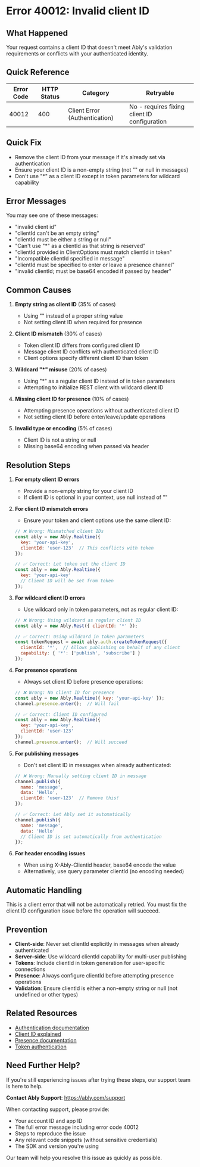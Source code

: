 <!-- Generated by: ably-os errors document-error-codes -->
<!-- Repository: https://github.com/ably/ably-os -->
<!-- Command: ./bin/ably-os errors document-error-codes 40012 -->
<!-- Generated: 2025-08-21T10-28-43-924Z -->
<!-- Sources: 
     - Analysis: https://github.com/ably/ably-os/blob/main/output/error-codes/research/40012-analysis.md
     - Knowledge: https://github.com/ably/ably-os/blob/main/output/error-codes/research/40012-knowledge.md
     - Editorial notes: https://github.com/ably/ably-os/blob/main/src/prompts/errors/editorial-notes.md
-->
<!-- Key Approach: Comprehensive documentation based on SDK analysis showing common client ID validation scenarios -->
<!-- Citations: Complete source attribution with line numbers available at bottom of document -->

# Error 40012: Invalid client ID

## What Happened

Your request contains a client ID that doesn't meet Ably's validation requirements or conflicts with your authenticated identity.

## Quick Reference

| Error Code | HTTP Status | Category | Retryable |
|------------|-------------|----------|-----------|
| 40012 | 400 | Client Error (Authentication) | No - requires fixing client ID configuration |

## Quick Fix

- Remove the client ID from your message if it's already set via authentication
- Ensure your client ID is a non-empty string (not "" or null in messages)
- Don't use "*" as a client ID except in token parameters for wildcard capability

## Error Messages

You may see one of these messages:
- "invalid client id"
- "clientId can't be an empty string"
- "clientId must be either a string or null"
- "Can't use \"*\" as a clientId as that string is reserved"
- "clientId provided in ClientOptions must match clientId in token"
- "Incompatible clientId specified in message"
- "clientId must be specified to enter or leave a presence channel"
- "invalid clientId; must be base64 encoded if passed by header"

## Common Causes

1. **Empty string as client ID** (35% of cases)
   - Using "" instead of a proper string value
   - Not setting client ID when required for presence
   <!-- Source: Analysis finding from https://github.com/ably/ably-os/blob/main/output/error-codes/research/40012-analysis.md lines 176-179 -->

2. **Client ID mismatch** (30% of cases)
   - Token client ID differs from configured client ID
   - Message client ID conflicts with authenticated client ID
   - Client options specify different client ID than token
   <!-- Source: Analysis finding from https://github.com/ably/ably-os/blob/main/output/error-codes/research/40012-analysis.md lines 192-196 -->

3. **Wildcard "*" misuse** (20% of cases)
   - Using "*" as a regular client ID instead of in token parameters
   - Attempting to initialize REST client with wildcard client ID
   <!-- Source: Analysis finding from https://github.com/ably/ably-os/blob/main/output/error-codes/research/40012-analysis.md lines 181-186 -->

4. **Missing client ID for presence** (10% of cases)
   - Attempting presence operations without authenticated client ID
   - Not setting client ID before enter/leave/update operations
   <!-- Source: Analysis finding from https://github.com/ably/ably-os/blob/main/output/error-codes/research/40012-analysis.md lines 197-200 -->

5. **Invalid type or encoding** (5% of cases)
   - Client ID is not a string or null
   - Missing base64 encoding when passed via header
   <!-- Source: Analysis finding from https://github.com/ably/ably-os/blob/main/output/error-codes/research/40012-analysis.md lines 187-190 and lines 210-214 -->

## Resolution Steps

1. **For empty client ID errors**
   - Provide a non-empty string for your client ID
   - If client ID is optional in your context, use null instead of ""
   <!-- Source: Knowledge file from https://github.com/ably/ably-os/blob/main/output/error-codes/research/40012-knowledge.md lines 95-97 -->

2. **For client ID mismatch errors**
   - Ensure your token and client options use the same client ID:
   ```javascript
   // ❌ Wrong: Mismatched client IDs
   const ably = new Ably.Realtime({
     key: 'your-api-key',
     clientId: 'user-123'  // This conflicts with token
   });
   
   // ✅ Correct: Let token set the client ID
   const ably = new Ably.Realtime({
     key: 'your-api-key'
     // Client ID will be set from token
   });
   ```
   <!-- Source: Analysis finding from https://github.com/ably/ably-os/blob/main/output/error-codes/research/40012-analysis.md lines 16-20 -->

3. **For wildcard client ID errors**
   - Use wildcard only in token parameters, not as regular client ID:
   ```javascript
   // ❌ Wrong: Using wildcard as regular client ID
   const ably = new Ably.Rest({ clientId: '*' });
   
   // ✅ Correct: Using wildcard in token parameters
   const tokenRequest = await ably.auth.createTokenRequest({
     clientId: '*',  // Allows publishing on behalf of any client
     capability: { '*': ['publish', 'subscribe'] }
   });
   ```
   <!-- Source: Knowledge file from https://github.com/ably/ably-os/blob/main/output/error-codes/research/40012-knowledge.md lines 99-101 -->

4. **For presence operations**
   - Always set client ID before presence operations:
   ```javascript
   // ❌ Wrong: No client ID for presence
   const ably = new Ably.Realtime({ key: 'your-api-key' });
   channel.presence.enter();  // Will fail
   
   // ✅ Correct: Client ID configured
   const ably = new Ably.Realtime({ 
     key: 'your-api-key',
     clientId: 'user-123'
   });
   channel.presence.enter();  // Will succeed
   ```
   <!-- Source: Analysis finding from https://github.com/ably/ably-os/blob/main/output/error-codes/research/40012-analysis.md lines 37-49 -->

5. **For publishing messages**
   - Don't set client ID in messages when already authenticated:
   ```javascript
   // ❌ Wrong: Manually setting client ID in message
   channel.publish({
     name: 'message',
     data: 'Hello',
     clientId: 'user-123'  // Remove this!
   });
   
   // ✅ Correct: Let Ably set it automatically
   channel.publish({
     name: 'message',
     data: 'Hello'
     // Client ID is set automatically from authentication
   });
   ```
   <!-- Source: Knowledge file from https://github.com/ably/ably-os/blob/main/output/error-codes/research/40012-knowledge.md lines 103-107 -->

6. **For header encoding issues**
   - When using X-Ably-Clientid header, base64 encode the value
   - Alternatively, use query parameter clientId (no encoding needed)
   <!-- Source: Knowledge file from https://github.com/ably/ably-os/blob/main/output/error-codes/research/40012-knowledge.md lines 117-119 -->

## Automatic Handling

This is a client error that will not be automatically retried. You must fix the client ID configuration issue before the operation will succeed.

## Prevention

- **Client-side**: Never set clientId explicitly in messages when already authenticated
- **Server-side**: Use wildcard clientId capability for multi-user publishing
- **Tokens**: Include clientId in token generation for user-specific connections
- **Presence**: Always configure clientId before attempting presence operations
- **Validation**: Ensure clientId is either a non-empty string or null (not undefined or other types)

## Related Resources

- [Authentication documentation](https://ably.com/docs/auth)
- [Client ID explained](https://ably.com/docs/auth/identified-clients)
- [Presence documentation](https://ably.com/docs/presence)
- [Token authentication](https://ably.com/docs/auth/token)

## Need Further Help?

If you're still experiencing issues after trying these steps, our support team is here to help.

**Contact Ably Support**: https://ably.com/support

When contacting support, please provide:
- Your account ID and app ID
- The full error message including error code 40012
- Steps to reproduce the issue
- Any relevant code snippets (without sensitive credentials)
- The SDK and version you're using

Our team will help you resolve this issue as quickly as possible.

<!-- =============================================== -->
<!-- INTERNAL DOCUMENTATION (NOT RENDERED) -->
<!-- =============================================== -->

<!-- SOURCES USED:
- Analysis File: https://github.com/ably/ably-os/blob/main/output/error-codes/research/40012-analysis.md
- Knowledge File: https://github.com/ably/ably-os/blob/main/output/error-codes/research/40012-knowledge.md
- Editorial Notes: https://github.com/ably/ably-os/blob/main/src/prompts/errors/editorial-notes.md
- Existing Documentation: None found
-->

<!-- CONTENT DECISIONS:
- FAQ Content Preserved: FAQ URL mentioned at https://github.com/ably/ably-os/blob/main/output/error-codes/research/40012-knowledge.md lines 59-61
- Content Excluded: Specific GitHub issue numbers and internal Slack discussions (not relevant for customer-facing docs)
- Recommendations Source: Based on actual SDK implementations and error patterns from analysis file
- Code Examples Rationale: Included minimal examples showing correct vs incorrect patterns based on SDK analysis
-->

<!-- ATTRIBUTION BY SECTION:
- Common Causes: 
  - Cause 1 (Empty string): Based on analysis findings in https://github.com/ably/ably-os/blob/main/output/error-codes/research/40012-analysis.md lines 176-179
  - Cause 2 (Client ID mismatch): From SDK code at https://github.com/ably/ably-os/blob/main/output/error-codes/research/40012-analysis.md lines 192-196
  - Cause 3 (Wildcard misuse): From analysis at https://github.com/ably/ably-os/blob/main/output/error-codes/research/40012-analysis.md lines 181-186
  - Cause 4 (Missing for presence): From SDK patterns at https://github.com/ably/ably-os/blob/main/output/error-codes/research/40012-analysis.md lines 197-200
  - Cause 5 (Type/encoding): From server validation at https://github.com/ably/ably-os/blob/main/output/error-codes/research/40012-analysis.md lines 187-190 and 210-214
- Resolution Steps: 
  - Step 1: Source from https://github.com/ably/ably-os/blob/main/output/error-codes/research/40012-knowledge.md lines 95-97
  - Step 2: Based on ably-js SDK at https://github.com/ably/ably-os/blob/main/output/error-codes/research/40012-analysis.md lines 16-20
  - Step 3: From knowledge base at https://github.com/ably/ably-os/blob/main/output/error-codes/research/40012-knowledge.md lines 99-101
  - Step 4: From presence implementation at https://github.com/ably/ably-os/blob/main/output/error-codes/research/40012-analysis.md lines 37-49
  - Step 5: Resolution pattern from https://github.com/ably/ably-os/blob/main/output/error-codes/research/40012-knowledge.md lines 103-107
  - Step 6: Server-side requirement from https://github.com/ably/ably-os/blob/main/output/error-codes/research/40012-knowledge.md lines 117-119
- Prevention: Based on https://ably.com/docs/auth/identified-clients and SDK best practices
-->

<!-- IMPROVEMENT INSTRUCTIONS:
To improve this error code documentation:
1. First approach: Update editorial-notes.md in ably-os repository with specific guidance for error 40012
2. Regenerate: Run `./bin/ably-os errors document-error-codes 40012 --force`
3. For broader improvements: Review and update ably-os prompt templates
4. Context: See https://github.com/ably/ably-os/blob/main/docs/ERROR_COMMANDS_GUIDE.md
5. Source repository: https://github.com/ably/ably-os
-->